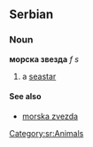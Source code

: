 ==Serbian==
===Noun===
'''морска звезда''' ''f s''
#a [[seastar]]
====See also====
*[[morska zvezda]]
[[Category:sr:Animals]]